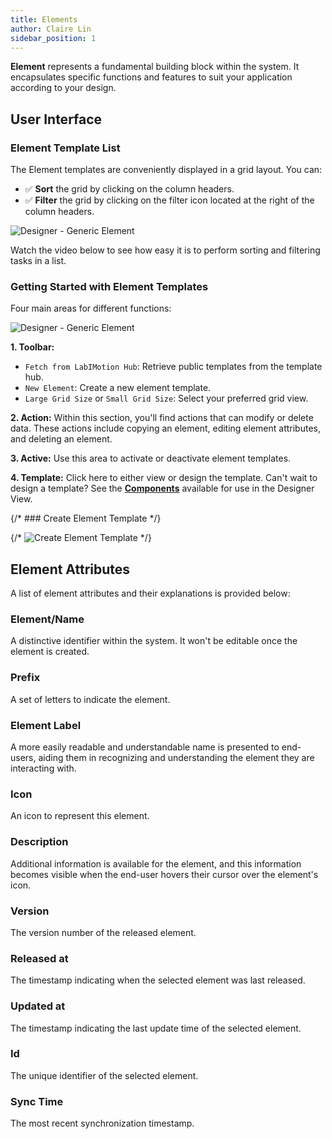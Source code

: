 ```yaml
---
title: Elements
author: Claire Lin
sidebar_position: 1
---
```


<SubTitle text="A fundamental building block within the system." />
<Reader text="Designer" />

**Element** represents a fundamental building block within the system. It encapsulates specific functions and features to suit your application according to your design.

## User Interface

### Element Template List

The Element templates are conveniently displayed in a grid layout. You can:

- :white_check_mark: **Sort** the grid by clicking on the column headers.
- :white_check_mark: **Filter** the grid by clicking on the filter icon <FontAwesomeIcon icon={faList} /> located at the right of the column headers.

![Designer - Generic Element](/img/labimotion/designer-generic-element.png)

Watch the video below to see how easy it is to perform sorting and filtering tasks in a list.

<YouTubeFrame src="https://www.youtube-nocookie.com/embed/tV4to8wc_e0" title="LabIMotion - Grid" />
<FigCaption text="Example: Generic Dataset Designer" />

### Getting Started with Element Templates

Four main areas for different functions:

<img src={elementList} alt="Designer - Generic Element" />

**1. Toolbar:**

   - `Fetch from LabIMotion Hub`: Retrieve public templates from the template hub.
   - `New Element`: Create a new element template.
   - `Large Grid Size` or `Small Grid Size`: Select your preferred grid view.

**2. Action:**
   Within this section, you'll find actions that can modify or delete data. These actions include copying an element, editing element attributes, and deleting an element.

**3. Active:**
   Use this area to activate or deactivate element templates.

**4. Template:**
   Click here to either view or design the template. Can't wait to design a template? See the **[Components](components)** available for use in the Designer View.

{/*  ### Create Element Template */}

{/*  ![Create Element Template](/img/labimotion/create-element-template.png) */}

## Element Attributes

A list of element attributes and their explanations is provided below:

### Element/Name

A distinctive identifier within the system. It won't be editable once the element is created.

### Prefix

A set of letters to indicate the element.

### Element Label

A more easily readable and understandable name is presented to end-users, aiding them in recognizing and understanding the element they are interacting with.

### Icon

An icon to represent this element.

### Description

Additional information is available for the element, and this information becomes visible when the end-user hovers their cursor over the element's icon.


### Version

The version number of the released element.


### Released at

The timestamp indicating when the selected element was last released.


### Updated at

The timestamp indicating the last update time of the selected element.


### Id

The unique identifier of the selected element.


### Sync Time

The most recent synchronization timestamp.

